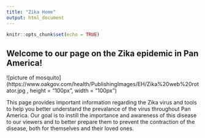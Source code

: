 ```yaml
---
title: "Zika Home"
output: html_document
---
```


```r
knitr::opts_chunk$set(echo = TRUE)
```

## Welcome to our page on the Zika epidemic in Pan America! 

![picture of mosquito](https://www.oakgov.com/health/PublishingImages/EH/Zika%20web%20rotator.jpg , height = "100px", width = "100px") 
 
  This page provides important information regarding the Zika virus and tools to help you better understand the prevalance of the virus throughout Pan America. Our goal is to instill the importance and awareness of this disease to our viewers and to better prepare them to prevent the contraction of the disease, both for themselves and their loved ones.

